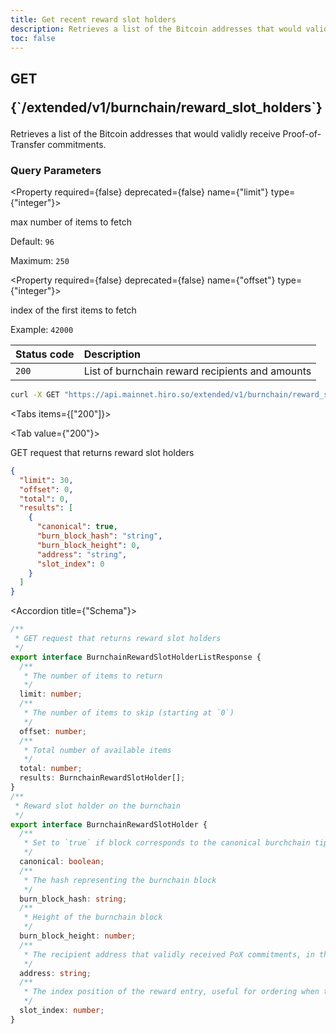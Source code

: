 ```yaml
---
title: Get recent reward slot holders
description: Retrieves a list of the Bitcoin addresses that would validly receive Proof-of-Transfer commitments.
toc: false
---
```




<Root>

<API>

<div className='flex-1'>

<h2 className="not-prose mb-2 inline-flex items-center gap-3 font-mono">
  <div className="rounded-lg border px-1 py-0.5 text-xs font-medium border-green-400/50 bg-green-400/20 text-green-600 dark:text-green-400">
    GET
  </div>
  <p className="text-xs break-words overflow-hidden w-[95%]">{`/extended/v1/burnchain/reward_slot_holders`}</p>
</h2>

Retrieves a list of the Bitcoin addresses that would validly receive Proof-of-Transfer commitments.

### Query Parameters

<Property required={false} deprecated={false} name={"limit"} type={"integer"}>

max number of items to fetch

<span>Default:  `96`</span>

<span>Maximum:  `250`</span>

</Property>

<Property required={false} deprecated={false} name={"offset"} type={"integer"}>

index of the first items to fetch

<span>Example:  `42000`</span>

</Property>

| Status code | Description |
| :----------- | :----------- |
| `200` | List of burnchain reward recipients and amounts |

</div>

<APIExample>

```bash title="Terminal"
curl -X GET "https://api.mainnet.hiro.so/extended/v1/burnchain/reward_slot_holders"
```

<Tabs items={["200"]}>

<Tab value={"200"}>

GET request that returns reward slot holders

```json title="Example response"
{
  "limit": 30,
  "offset": 0,
  "total": 0,
  "results": [
    {
      "canonical": true,
      "burn_block_hash": "string",
      "burn_block_height": 0,
      "address": "string",
      "slot_index": 0
    }
  ]
}
```

<Accordions>

<Accordion title={"Schema"}>

```ts
/**
 * GET request that returns reward slot holders
 */
export interface BurnchainRewardSlotHolderListResponse {
  /**
   * The number of items to return
   */
  limit: number;
  /**
   * The number of items to skip (starting at `0`)
   */
  offset: number;
  /**
   * Total number of available items
   */
  total: number;
  results: BurnchainRewardSlotHolder[];
}
/**
 * Reward slot holder on the burnchain
 */
export interface BurnchainRewardSlotHolder {
  /**
   * Set to `true` if block corresponds to the canonical burchchain tip
   */
  canonical: boolean;
  /**
   * The hash representing the burnchain block
   */
  burn_block_hash: string;
  /**
   * Height of the burnchain block
   */
  burn_block_height: number;
  /**
   * The recipient address that validly received PoX commitments, in the format native to the burnchain (e.g. B58 encoded for Bitcoin)
   */
  address: string;
  /**
   * The index position of the reward entry, useful for ordering when there's more than one slot per burnchain block
   */
  slot_index: number;
}

```

</Accordion>

</Accordions>

</Tab>

</Tabs>

</APIExample>

</API>

</Root>